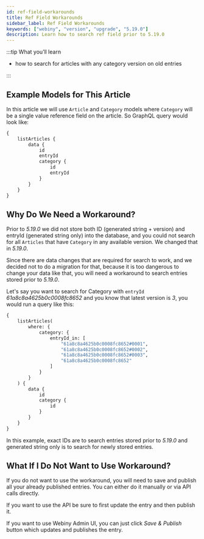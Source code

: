 ```yaml
---
id: ref-field-workarounds
title: Ref Field Workarounds
sidebar_label: Ref Field Workarounds
keywords: ["webiny", "version", "upgrade", "5.19.0"]
description: Learn how to search ref field prior to 5.19.0
---
```


:::tip What you’ll learn

- how to search for articles with any category version on old entries

:::

## Example Models for This Article

In this article we will use `Article` and `Category` models where `Category` will be a single value reference field on the article.
So GraphQL query would look like:


```graphql
{
	listArticles {
		data {
			id
			entryId
			category {
				id
				entryId
			}
		}
	}
}
```


## Why Do We Need a Workaround?

Prior to *5.19.0* we did not store both ID (generated string + version) and entryId (generated string only) into the database, and you could not search for all `Articles` that have `Category` in any available version.
We changed that in *5.19.0*.

Since there are data changes that are required for search to work, and we decided not to do a migration for that, because it is too dangerous to change your data like that, you will need a workaround to search entries stored prior to *5.19.0*.

Let's say you want to search for Category with `entryId` *61a8c8a4625b0c0008fc8652* and you know that latest version is *3*, you would run a query like this:

```graphql
{
	listArticles(
		where: {
			category: {
				entryId_in: [
					"61a8c8a4625b0c0008fc8652#0001",
					"61a8c8a4625b0c0008fc8652#0002",
					"61a8c8a4625b0c0008fc8652#0003",
					"61a8c8a4625b0c0008fc8652"
				]
			}
		}
	) {
		data {
			id
			category {
				id
			}
		}
	}
}
```
In this example, exact IDs are to search entries stored prior to *5.19.0* and generated string only is to search for newly stored entries.

## What If I Do Not Want to Use Workaround?

If you do not want to use the workaround, you will need to save and publish all your already published entries.
You can either do it manually or via API calls directly.

If you want to use the API be sure to first update the entry and then publish it.

If you want to use Webiny Admin UI, you can just click *Save & Publish* button which updates and publishes the entry.